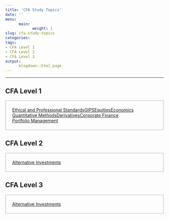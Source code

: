 ```yaml
---
title: 'CFA Study Topics'
date: ''
menu:
      main:
            weight: 1
slug: cfa-study-topics
categories:
tags:
- CFA Level 1
- CFA Level 2
- CFA Level 3
output:
      blogdown::html_page
---
```


<hr>

## CFA Level 1

<span style="display: flex; flex-wrap: wrap; padding: 20px; border: 2px solid lightgrey;"> 
      <a id="btn__blue" href="../cfa-level-1-ethical-and-professional-standards-part-1">Ethical and Professional Standards</a> 
      <a id="btn__purple" href="../cfa-level-1-gips">GIPS</a> 
      <a id="btn__orange" href="../cfa-level-1-equities-part-1">Equities</a> 
      <a id="btn__green" href="../cfa-level-1-economics-part-1">Economics</a> <a id="btn__red" href="../cfa-level-1-quantitative-methods-part-1">Quantitative Methods</a> 
      <a id="btn__brown" href="../cfa-level-1-derivatives-part-1">Derivatives</a> <a id="btn__yellow" href="../cfa-level-1-corporate-finance-part-1">Corporate Finance</a> 
      <a id="btn__pink" href="../cfa-level-1-portfolio-management-part-1">Portfolio Management</a>
</span>


## CFA Level 2

<span style="display: flex; flex-wrap: wrap; padding: 20px; border: 2px solid lightgrey;"> 
      <a id="btn__red" href="../cfa-level-2-alternative-investments-part-1">Alternative Investments</a> 
</span>



## CFA Level 3

<span style="display: flex; flex-wrap: wrap; padding: 20px; border: 2px solid lightgrey;"> 
      <a id="btn__blue" href="../cfa-level-3-alternative-investments-part-1">Alternative Investments</a> 
</span>



